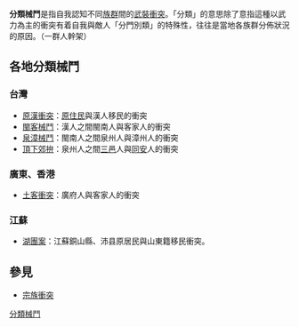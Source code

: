 {{No footnotes|time=2014-05-28T16:49:26+00:00}}{{Unreferenced|time=2014-05-28T16:49:26+00:00}}
'''分類械鬥'''是指自我認知不同[[族群|族群]]間的[[武裝衝突|武裝衝突]]。「分類」的意思除了意指這種以武力為主的衝突有着自我與敵人「分門別類」的特殊性，往往是當地各族群分佈狀況的原因。（一群人幹架）

==各地分類械鬥==
===台灣===
{{Infobox Hokkien name
| title      = 械鬥
| hanji      = 拚
| poj        = piàⁿ
| sinbhundzi = 
| hanlo      = 
| tl         = piànn
| bp         = 
| hongim     = 
| hokkienipa = 
| lm         = 
| image      = 
| image_size = 
| caption    = 
}}
{{main|台灣分類械鬥}}
*[[原漢衝突|原漢衝突]]：[[台灣原住民|原住民]]與漢人移民的衝突
*[[閩客械鬥|閩客械鬥]]：漢人之間閩南人與客家人的衝突
*[[泉漳械鬥|泉漳械鬥]]：閩南人之間泉州人與漳州人的衝突
*[[頂下郊拚|頂下郊拚]]：泉州人之間[[泉惠南|三邑]]人與[[同安|同安]]人的衝突

===廣東、香港===
*[[土客衝突|土客衝突]]：廣府人與客家人的衝突

===江蘇===
*[[湖團案|湖團案]]：江蘇銅山縣、沛县原居民與山東籍移民衝突。

==參見==
*[[宗族衝突|宗族衝突]]
[[Category:分類械鬥|]]